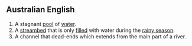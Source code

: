 ==Australian English==

#A stagnant [[pool]] of [[water]].
#A [[streambed]] that is only [[filled]] with water during the [[rainy season]].
#A channel that dead-ends which extends from the main part of a river.